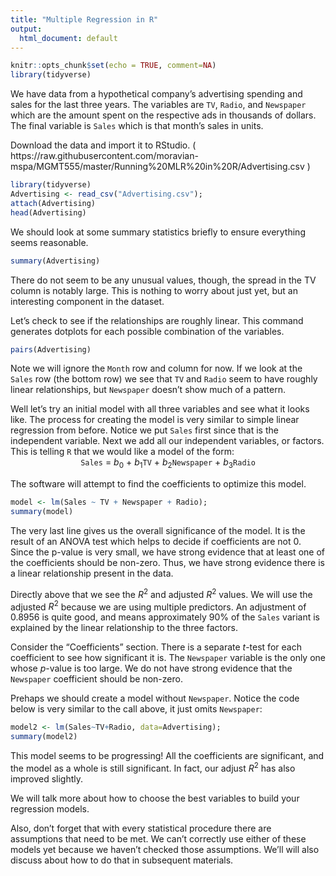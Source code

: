 ```yaml
---
title: "Multiple Regression in R"
output:
  html_document: default
---
```


```r
knitr::opts_chunk$set(echo = TRUE, comment=NA)
library(tidyverse)
```


We have data from a hypothetical company's advertising spending and sales for the last three years.  The variables are `TV`, `Radio`, and `Newspaper` which are the amount spent on the respective ads in thousands of dollars.  The final variable is `Sales` which is that month's sales in units.

Download the data and import it to RStudio. ( https://raw.githubusercontent.com/moravian-mspa/MGMT555/master/Running%20MLR%20in%20R/Advertising.csv )
```r
library(tidyverse)
Advertising <- read_csv("Advertising.csv");
attach(Advertising)
head(Advertising)
```

We should look at some summary statistics briefly to ensure everything seems reasonable.
```r
summary(Advertising)
```

There do not seem to be any unusual values, though, the spread in the TV column is notably large.  This is nothing to worry about just yet, but an interesting component in the dataset. 


Let's check to see if the relationships are roughly linear.  This command generates dotplots for each possible combination of the variables.
```r
pairs(Advertising)
```

Note we will ignore the `Month` row and column for now.  If we look at the `Sales` row (the bottom row) we see that `TV` and `Radio` seem to have roughly linear relationships, but `Newspaper` doesn't show much of a pattern. 

Well let's try an initial model with all three variables and see what it looks like. The process for creating the model is very similar to simple linear regression from before.  Notice we put `Sales` first since that is the independent variable.  Next we add all our independent variables, or factors.  This is telling `R` that we would like a model of the form:
<center>
`Sales` = $b_0$ + $b_1$`TV` + $b_2$`Newspaper` + $b_3$`Radio`
</center>
The software will attempt to find the coefficients to optimize this model.
```r
model <- lm(Sales ~ TV + Newspaper + Radio);
summary(model)
```

The very last line gives us the overall significance of the model.  It is the result of an ANOVA test which helps to decide if coefficients are not 0.  Since the p-value is very small, we have strong evidence that at least one of the coefficients should be non-zero. Thus, we have strong evidence there is a linear relationship present in the data.

Directly above that we see the $R^2$ and adjusted $R^2$ values.  We will use the adjusted $R^2$ because we are using multiple predictors.  An adjustment of 0.8956 is quite good, and means approximately 90% of the `Sales` variant is explained by the linear relationship to the three factors.

Consider the "Coefficients" section. There is a separate $t$-test for each coefficient to see how significant it is.  The `Newspaper` variable is the only one whose $p$-value is too large.  We do not have strong evidence that the `Newspaper` coefficient should be non-zero.

Prehaps we should create a model without `Newspaper`.  Notice the code below is very similar to the call above, it just omits `Newspaper`:
```r
model2 <- lm(Sales~TV+Radio, data=Advertising);
summary(model2)
```

This model seems to be progressing!  All the coefficients are significant, and the model as a whole is still significant.  In fact, our adjust $R^2$ has also improved slightly.

We will talk more about how to choose the best variables to build your regression models.

Also, don't forget that with every statistical procedure there are assumptions that need to be met.  We can't correctly use either of these models yet because we haven't checked those assumptions.  We'll will also discuss about how to do that in subsequent materials.
